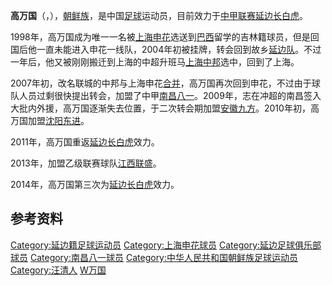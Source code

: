 {{Football player infobox
| playername = 高万国<br>고만국
| fullname = 高万国
| englishfullname = Gao Wanguo
| countryofbirth = {{CHN}}
| cityofbirth = [[吉林省|吉林省]][[延边朝鲜族自治州|延边朝鲜族自治州]][[汪清县|汪清县]]
| dateofbirth = {{birth date and age|1984|6|17}}
| height = {{height|m=1.77}}
| position = 中场
| currentclub = [[延边长白虎|延边长白虎]]
| youthyears = 1998-2003年
| youthclubs = [[上海申花|上海申花]]
| years = 2004年<br/>2005-2006年<br/>2007年<br/>2007-2009年<br/>2009年<br/>2010年<br/>2011-2012年<br/>2013年<br/>2014-
| clubs = [[延边足球俱乐部|延边]]<br/>[[上海联城|上海联城]]<br/>[[上海申花|上海申花]]<br/>[[南昌八一|南昌八一]]<br/>[[安徽九方|安徽九方]]<br/>[[沈阳东进|沈阳东进]]<br/>[[延边长白虎|延边长白虎]]<br/>[[江西联盛|江西联盛]]<br/>[[延边长白虎|延边长白虎]]
| caps(goals) = <br/>25 (2)<br/>0 (0)<br/>44 (7)<br/>8 (1)<br/>21 (2)<br/>49 (10)
|}}
'''高万国'''（{{lang|ko|고만국}}，{{bd|1984年|6月17日|||G}}），[[朝鲜族|朝鲜族]]，是中国[[足球|足球]]运动员，目前效力于[[中国足球甲级联赛|中甲联赛]][[延边长白虎|延边长白虎]]。

1998年，高万国成为唯一一名被[[上海申花|上海申花]]选送到[[巴西|巴西]]留学的吉林籍球员，但是回国后他一直未能进入申花一线队，2004年初被挂牌，转会回到故乡[[延边足球俱乐部|延边队]]。不过一年后，他又被刚刚搬迁到上海的中超升班马[[上海联城足球俱乐部|上海中邦]]选中，回到了上海。

2007年初，改名联城的中邦与上海申花[[申花联城合并|合并]]，高万国再次回到申花，不过由于球队人员过剩很快提出转会，加盟了中甲[[南昌八一|南昌八一]]。2009年，志在冲超的南昌签入大批内外援，高万国逐渐失去位置，于二次转会期加盟[[安徽九方|安徽九方]]。2010年初，高万国加盟[[沈阳东进|沈阳东进]]。

2011年，高万国重返[[延边长白虎|延边长白虎]]效力。

2013年，加盟乙级联赛球队[[江西联盛|江西联盛]]。

2014年，高万国第三次为[[延边长白虎|延边长白虎]]效力。

== 参考资料 ==
{{reflist}}

{{2010瀋陽東進名單}}
{{2011年中甲分类名单延边}}
{{2012年中甲分类名单延边}}
{{2013年中乙分类名单江西联盛}}
{{2014年中甲分类名单延边}}
{{2015年中甲分类名单延边}}
{{2016年中乙分类名单银川}}
{{2017年中乙分类名单银川}}

{{DEFAULTSORT:GAO Wanguo}}
[[Category:延边籍足球运动员|Category:延边籍足球运动员]]
[[Category:上海申花球员|Category:上海申花球员]]
[[Category:延边足球俱乐部球员|Category:延边足球俱乐部球员]]
[[Category:南昌八一球员|Category:南昌八一球员]]
[[Category:中华人民共和国朝鲜族足球运动员|Category:中华人民共和国朝鲜族足球运动员]]
[[Category:汪清人|Category:汪清人]]
[[Category:高姓|W万国]]
